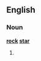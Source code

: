 ==English==
{{wikipedia|dab=rock star}}
===Noun===
'''[[rock]] [[star]]'''
#{{alternative spelling of|rockstar}}